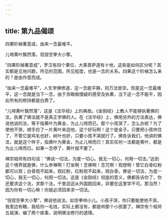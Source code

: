 ```yaml
---
---
---
```

title: 第九品偈颂
---




四果阶梯著意成，由来一念最难平。

儿啼黄叶飘然落，诳捏空拳大小擎。

“四果阶梯著意成”，罗汉有四个果位，大乘菩萨道有十地，这些是如何区分呢？其实都是见地问题，所见的范围，所见程度，也是一念的关系。四果这个阶梯怎么来的？是由作意而成。

“由来一念最难平”，人生学佛修道，这一念能平静，则万法皆空。但是这一念最难平，这一念就是当下一念，由于贪瞋痴慢疑的感受及执著，当下这一念不能平，因此所有的修持都是白费了。

“儿啼黄叶飘然落”，这是《法华经》上的典故。《金刚经》上教人不能够执著佛的法，执著了佛法就不是真正学佛的人。在《法华经》上，佛用另外的方法表达，佛说他说的法，等于指黄叶为黄金，为止儿啼而已。那个小孩哭了，怎么办呢？为了使他不哭，顺手捡了一片黄叶来逗他，这个好玩啊！这个是金子。只要把小孩哄住了，不管它是鸡毛也好，树叶也好，只要小孩不哭就行了。佛告诉我们，他讲的佛法，就是这个样子，指黄叶为黄金，为止儿啼而已！其实任何一法都是黄叶，都是为止儿啼而已。如果一念停了，黄叶就不要了。

禅宗祖师有四句话：“佛说一切法，为度一切心。我无一切心，何用一切法。”达到这个境界就是佛，什么参禅啊！打坐啊！念佛啊！念咒啊！观想啊！管它白骨红粉都可以观；白骨观不起来，观红粉，红粉观不起来，观白骨。佛说一切法，为度一切心，我无一切心，何用一切法。这是《金刚经》彻底的意义，佛都告诉你了，你还要求这个法，求那个法，千里迢迢从外国跑回来，非要在这里学不可。那当然！因为你有一切心嘛！你就必须回来求一切法。

“诳捏空拳大小擎”，佛说他说法，如空拳哄小儿。小孩子哭，你只要能使他不哭，我里边有糖，我给你一毛钱，实际上都没有，都是哄那个小孩罢了。禅宗有个祖师五祖演，编了两个故事，说明佛法修行的道理。
